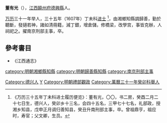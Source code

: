 '''董有光'''（{{bd|?||?|catIdx=D董}}），[[江西|江西]][[饒州府|饒州府]][[德興縣|德興縣]]人。

[[万历|万历]]三十一年举人，三十五年（1607年）丁未科[[进士|进士]] <ref>《万历三十五年丁未科进士履历便览》：董有光，〇〇，书二房，癸酉二月二十七日生，德兴人，癸卯乡十三名，会四十五名，三甲七十七名，礼部政，授湘乡知县，戊申正月调归善知县，癸丑升南刑部主事，卒。曾祖鼎亨，祖应时，寿官；父文卿，生员。</ref>，由湘鄉知縣調歸善，勤於聽斷，發擿若神，諸如清冊籍，減丁銀，增倉儲，修橋梁，改學宫，事皆克辦，人祠祀之。擢南京刑部主事，卒。

== 參考書目 ==
{{reflist}}
*《江西通志》

{{萬曆三十五年丁未科殿試金榜}}
{{DEFAULTSORT:Dong董}}
[[category:明朝湘鄉縣知縣|category:明朝湘鄉縣知縣]]
[[category:明朝歸善縣知縣|category:明朝歸善縣知縣]]
[[category:南京刑部主事|category:南京刑部主事]]
[[Category:德兴人|Category:德兴人]]
[[Category:董姓|Y]]
[[Category:明朝禮部觀政|Category:明朝禮部觀政]]
[[Category:萬曆三十一年癸卯科舉人|Category:萬曆三十一年癸卯科舉人]]
